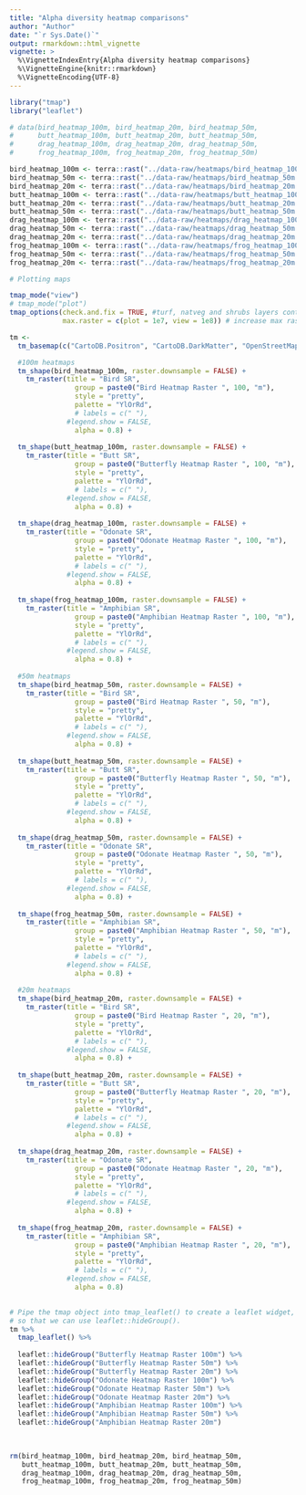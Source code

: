 ```yaml
---
title: "Alpha diversity heatmap comparisons"
author: "Author"
date: "`r Sys.Date()`"
output: rmarkdown::html_vignette
vignette: >
  %\VignetteIndexEntry{Alpha diversity heatmap comparisons}
  %\VignetteEngine{knitr::rmarkdown}
  %\VignetteEncoding{UTF-8}
---
```


```r

library("tmap")
library("leaflet")

# data(bird_heatmap_100m, bird_heatmap_20m, bird_heatmap_50m,
#      butt_heatmap_100m, butt_heatmap_20m, butt_heatmap_50m,
#      drag_heatmap_100m, drag_heatmap_20m, drag_heatmap_50m,
#      frog_heatmap_100m, frog_heatmap_20m, frog_heatmap_50m)

bird_heatmap_100m <- terra::rast("../data-raw/heatmaps/bird_heatmap_100m.tif")
bird_heatmap_50m <- terra::rast("../data-raw/heatmaps/bird_heatmap_50m.tif")
bird_heatmap_20m <- terra::rast("../data-raw/heatmaps/bird_heatmap_20m.tif")
butt_heatmap_100m <- terra::rast("../data-raw/heatmaps/butt_heatmap_100m.tif")
butt_heatmap_20m <- terra::rast("../data-raw/heatmaps/butt_heatmap_20m.tif")
butt_heatmap_50m <- terra::rast("../data-raw/heatmaps/butt_heatmap_50m.tif")
drag_heatmap_100m <- terra::rast("../data-raw/heatmaps/drag_heatmap_100m.tif")
drag_heatmap_50m <- terra::rast("../data-raw/heatmaps/drag_heatmap_50m.tif")
drag_heatmap_20m <- terra::rast("../data-raw/heatmaps/drag_heatmap_20m.tif")
frog_heatmap_100m <- terra::rast("../data-raw/heatmaps/frog_heatmap_100m.tif")
frog_heatmap_50m <- terra::rast("../data-raw/heatmaps/frog_heatmap_50m.tif")
frog_heatmap_20m <- terra::rast("../data-raw/heatmaps/frog_heatmap_20m.tif")
```

```r
# Plotting maps

tmap_mode("view")
# tmap_mode("plot")
tmap_options(check.and.fix = TRUE, #turf, natveg and shrubs layers contain invalid polygons
             max.raster = c(plot = 1e7, view = 1e8)) # increase max raster resolution 

tm <- 
  tm_basemap(c("CartoDB.Positron", "CartoDB.DarkMatter", "OpenStreetMap")) +

  #100m heatmaps
  tm_shape(bird_heatmap_100m, raster.downsample = FALSE) +
    tm_raster(title = "Bird SR",
                group = paste0("Bird Heatmap Raster ", 100, "m"),
                style = "pretty",
                palette = "YlOrRd",
                # labels = c(" "),
              #legend.show = FALSE,
                alpha = 0.8) +
  
  tm_shape(butt_heatmap_100m, raster.downsample = FALSE) +
    tm_raster(title = "Butt SR",
                group = paste0("Butterfly Heatmap Raster ", 100, "m"),
                style = "pretty",
                palette = "YlOrRd",
                # labels = c(" "),
              #legend.show = FALSE,
                alpha = 0.8) +
  
  tm_shape(drag_heatmap_100m, raster.downsample = FALSE) +
    tm_raster(title = "Odonate SR",
                group = paste0("Odonate Heatmap Raster ", 100, "m"),
                style = "pretty",
                palette = "YlOrRd",
                # labels = c(" "),
              #legend.show = FALSE,
                alpha = 0.8) +
  
  tm_shape(frog_heatmap_100m, raster.downsample = FALSE) +
    tm_raster(title = "Amphibian SR",
                group = paste0("Amphibian Heatmap Raster ", 100, "m"),
                style = "pretty",
                palette = "YlOrRd",
                # labels = c(" "),
              #legend.show = FALSE,
                alpha = 0.8) +
  
  #50m heatmaps
  tm_shape(bird_heatmap_50m, raster.downsample = FALSE) +
    tm_raster(title = "Bird SR",
                group = paste0("Bird Heatmap Raster ", 50, "m"),
                style = "pretty",
                palette = "YlOrRd",
                # labels = c(" "),
              #legend.show = FALSE,
                alpha = 0.8) +
  
  tm_shape(butt_heatmap_50m, raster.downsample = FALSE) +
    tm_raster(title = "Butt SR",
                group = paste0("Butterfly Heatmap Raster ", 50, "m"),
                style = "pretty",
                palette = "YlOrRd",
                # labels = c(" "),
              #legend.show = FALSE,
                alpha = 0.8) +
  
  tm_shape(drag_heatmap_50m, raster.downsample = FALSE) +
    tm_raster(title = "Odonate SR",
                group = paste0("Odonate Heatmap Raster ", 50, "m"),
                style = "pretty",
                palette = "YlOrRd",
                # labels = c(" "),
              #legend.show = FALSE,
                alpha = 0.8) +
  
  tm_shape(frog_heatmap_50m, raster.downsample = FALSE) +
    tm_raster(title = "Amphibian SR",
                group = paste0("Amphibian Heatmap Raster ", 50, "m"),
                style = "pretty",
                palette = "YlOrRd",
                # labels = c(" "),
              #legend.show = FALSE,
                alpha = 0.8) +
  
  #20m heatmaps
  tm_shape(bird_heatmap_20m, raster.downsample = FALSE) +
    tm_raster(title = "Bird SR",
                group = paste0("Bird Heatmap Raster ", 20, "m"),
                style = "pretty",
                palette = "YlOrRd",
                # labels = c(" "),
              #legend.show = FALSE,
                alpha = 0.8) +
  
  tm_shape(butt_heatmap_20m, raster.downsample = FALSE) +
    tm_raster(title = "Butt SR",
                group = paste0("Butterfly Heatmap Raster ", 20, "m"),
                style = "pretty",
                palette = "YlOrRd",
                # labels = c(" "),
              #legend.show = FALSE,
                alpha = 0.8) +
  
  tm_shape(drag_heatmap_20m, raster.downsample = FALSE) +
    tm_raster(title = "Odonate SR",
                group = paste0("Odonate Heatmap Raster ", 20, "m"),
                style = "pretty",
                palette = "YlOrRd",
                # labels = c(" "),
              #legend.show = FALSE,
                alpha = 0.8) +
  
  tm_shape(frog_heatmap_20m, raster.downsample = FALSE) +
    tm_raster(title = "Amphibian SR",
                group = paste0("Amphibian Heatmap Raster ", 20, "m"),
                style = "pretty",
                palette = "YlOrRd",
                # labels = c(" "),
              #legend.show = FALSE,
                alpha = 0.8) 
  
```

```r
# Pipe the tmap object into tmap_leaflet() to create a leaflet widget,
# so that we can use leaflet::hideGroup().
tm %>% 
  tmap_leaflet() %>%
  
  leaflet::hideGroup("Butterfly Heatmap Raster 100m") %>%
  leaflet::hideGroup("Butterfly Heatmap Raster 50m") %>% 
  leaflet::hideGroup("Butterfly Heatmap Raster 20m") %>% 
  leaflet::hideGroup("Odonate Heatmap Raster 100m") %>% 
  leaflet::hideGroup("Odonate Heatmap Raster 50m") %>% 
  leaflet::hideGroup("Odonate Heatmap Raster 20m") %>% 
  leaflet::hideGroup("Amphibian Heatmap Raster 100m") %>% 
  leaflet::hideGroup("Amphibian Heatmap Raster 50m") %>% 
  leaflet::hideGroup("Amphibian Heatmap Raster 20m")
  
  
```

```r
rm(bird_heatmap_100m, bird_heatmap_20m, bird_heatmap_50m,
   butt_heatmap_100m, butt_heatmap_20m, butt_heatmap_50m,
   drag_heatmap_100m, drag_heatmap_20m, drag_heatmap_50m,
   frog_heatmap_100m, frog_heatmap_20m, frog_heatmap_50m)
```

